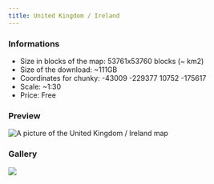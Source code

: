 ---
title: United Kingdom / Ireland
---


### Informations
* Size in blocks of the map: 53761x53760 blocks (~ km2)
* Size of the download: ~111GB
* Coordinates for chunky: -43009 -229377 10752 -175617 
* Scale: ~1:30
* Price: Free

### Preview
<img src="/img/maps/previews/europe/uk-ireland.webp" alt="A picture of the United Kingdom / Ireland map"></img>   

### Gallery
<Slider dots arrows={false} infinite slidesToShow={1} slidesToScroll={1} pauseOnHover speed={500} autoplay autoplaySpeed={3000}>
    <img src="/img/maps/gallery/europe/uk-ireland/0.webp"></img>
</Slider>
